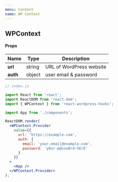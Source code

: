 ```yaml
---
menu: Context
name: WP Context
---
```


## WPContext

#### Props

| Name     | Type   | Description              |
| -------- | ------ | ------------------------ |
| **url**  | string | URL of WordPress website |
| **auth** | object | user email & password    |

```jsx
// index.js

import React from 'react';
import ReactDOM from 'react-dom';
import { WPContext } from 'react-wordpress-hooks';

import App from './components';

ReactDOM.render(
  <WPContext.Provider
    value={{
      url: 'https://example.com',
      auth: {
        email: 'your.email@example.com',
        password: 'y0ur-p@ssw0rd-hErE'
      }
    }}
  >
    <App />
  </WPContext.Provider>
);
```
